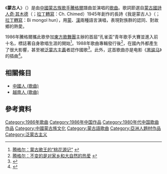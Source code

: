 {{Otheruses|subject= |other=蒙古人的本来含义|蒙古人}}
《'''蒙古人'''》（{{lang-mn|Монгол хүн}}）是由[[中國|中國]][[蒙古族|蒙古族]][[歌手|歌手]][[騰格爾|騰格爾]]譜曲並演唱的[[歌曲|歌曲]]。歌詞節選自[[蒙古國|蒙古國]][[詩人|詩人]][[奇·其木德|奇·其木德]]（{{lang-mn|Ч.Чимид}}；[[蒙古語拉丁字母|拉丁轉寫]]：Ch. Chimed）1945年創作的長詩《我是蒙古人》（{{lang-mn|Би монгол хүн}}；[[蒙古語拉丁字母|拉丁轉寫]]：Bi mongol hun），用[[蒙古語|蒙]]、[[漢語|漢]]兩種語言演唱，表現對族群的認同、對故鄉的熱愛。

1986年騰格爾攜此歌參加[[東方歌舞團|東方歌舞團]]主辦的首屆“孔雀盃”青年歌手大賽並進入前十名，標誌著自身歌唱生涯的開始<ref>[http://www.s1979.com/video/20131225/1103952.shtml 腾格尔：蒙古歌王的“桃花源记”] {{webarchive|url=https://web.archive.org/web/20140108022244/http://www.s1979.com/video/20131225/1103952.shtml |date=2014-01-08 }}</ref>。1988年歌曲專輯發行後<ref>[http://www.mzb.com.cn/zgmzb/html/2005-07/08/content_28596.htm 腾格尔：不变的是对家乡和大自然的热爱] {{webarchive|url=https://web.archive.org/web/20170401062515/http://www.mzb.com.cn/zgmzb/html/2005-07/08/content_28596.htm |date=2017-04-01 }}</ref>，在國內外都產生了很大影響，甚至被[[泛蒙古主義|泛蒙古主義]]者認作國歌<ref>{{Cite web |url=http://www.bbc.co.uk/zhongwen/trad/china_watch/2014/01/140121_china_watch_cuijian_chunwan.shtml |title=透視中國：上不上春晚成了政治話題 |access-date=2014-06-17 |archive-date=2014-01-22 |archive-url=https://web.archive.org/web/20140122122016/http://www.bbc.co.uk/zhongwen/trad/china_watch/2014/01/140121_china_watch_cuijian_chunwan.shtml |dead-url=no }}</ref>。此外，这首歌曲亦是电影《[[黑骏马_(1995年电影)|黑骏马]]》的插曲<ref>{{cite news |author=曾乐 |title=腾格尔再唱29年前老歌 |url=https://epaper.xkb.com.cn/view/1149230 |accessdate=2021-09-26 |work=新快报 |date=2019-10-20 |archive-date=2021-09-26 |archive-url=https://web.archive.org/web/20210926073912/https://epaper.xkb.com.cn/view/1149230 |dead-url=no }}</ref>。

==相關條目==
* [[中國人_(歌曲)|中國人 (歌曲)]]
* [[越南人_(歌曲)|越南人 (歌曲)]]

==參考資料==
{{Reflist}}

[[Category:1986年歌曲|Category:1986年歌曲]]
[[Category:1986年中国作品|Category:1986年中国作品]]
[[Category:1980年代中国歌曲作品|Category:1980年代中国歌曲作品]]
[[Category:中國蒙古族文化|Category:中國蒙古族文化]]
[[Category:蒙古語歌曲|Category:蒙古語歌曲]]
[[Category:亞洲人題材作品|Category:亞洲人題材作品]]
[[Category:泛蒙古主义|Category:泛蒙古主义]]